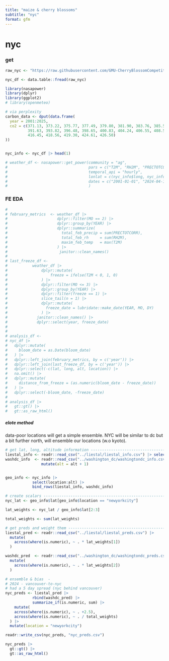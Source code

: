 ```yaml
---
title: "maize & cherry blossoms"
subtitle: "nyc"
format: gfm
---
```


# nyc

### get

```r
raw_nyc <- "https://raw.githubusercontent.com/GMU-CherryBlossomCompetition/peak-bloom-prediction/refs/heads/main/data/nyc.csv"

nyc_df <- data.table::fread(raw_nyc)
```

```r
library(nasapower)
library(dplyr)
library(ggplot2)
# library(openmeteo)

# via perplexity
carbon_data <- dput(data.frame(
  year = 2001:2025,
  co2 = c(371.13, 373.22, 375.77, 377.49, 379.80, 381.90, 383.76, 385.59, 387.37, 389.85, 
          391.63, 393.82, 396.48, 398.65, 400.83, 404.24, 406.55, 408.52, 411.44, 414.24, 
          416.45, 418.56, 419.30, 424.61, 426.50)
))


nyc_info <- nyc_df |> head(1)

# weather_df <- nasapower::get_power(community = "ag", 
#                                    pars = c("T2M", "RH2M", "PRECTOTCORR"),
#                                    temporal_api = "hourly", 
#                                    lonlat = c(nyc_info$long, nyc_info$lat),
#                                    dates = c("2001-01-01", "2024-04-10")
#                                    )

```

### FE EDA

```r
# 
# february_metrics  <- weather_df |>
#                      dplyr::filter(MO == 2) |>
#                      dplyr::group_by(YEAR) |>
#                      dplyr::summarize(
#                        total_feb_precip = sum(PRECTOTCORR),
#                        total_feb_rh     = sum(RH2M),
#                        maxim_feb_temp   = max(T2M)
#                      ) |>
#                       janitor::clean_names()
# 
# last_freeze_df <- 
#           weather_df |>
#               dplyr::mutate(
#                   freeze = ifelse(T2M < 0, 1, 0)
#               ) |>
#               dplyr::filter(MO <= 3) |>
#               dplyr::group_by(YEAR) |> 
#               dplyr::filter(freeze == 1) |> 
#               slice_tail(n = 1) |>
#               dplyr::mutate(
#                 freeze_date = lubridate::make_date(YEAR, MO, DY)
#               ) |>
#             janitor::clean_names() |>
#             dplyr::select(year, freeze_date)
# 
# 
# analysis_df <-
# nyc_df |>
#   dplyr::mutate(
#     bloom_date = as.Date(bloom_date)
#   ) |>
#   dplyr::left_join(february_metrics, by = c('year')) |>
#   dplyr::left_join(last_freeze_df, by = c('year')) |>
#   dplyr::select(-c(lat, long, alt, location)) |> 
#   na.omit() |>
#   dplyr::mutate(
#     distance_from_freeze = (as.numeric(bloom_date - freeze_date))
#   ) |>
#   dplyr::select(-bloom_date, -freeze_date)
# 
# analysis_df |> 
#   gt::gt() |>
#   gt::as_raw_html()

```

##### elote method 

data-poor locations will get a simple ensemble. NYC will be similar to dc but a bit further north, will ensemble our locations (w.o kyoto).

```r

# get lat, long, altitude information --------------------------------------------
liestal_info <- readr::read_csv("../liestal/liestal_info.csv") |> select(location:alt)
washdc_info  <- readr::read_csv("../washington_dc/washingtondc_info.csv") |> select(location:alt) |> 
                mutate(alt = alt + 1)


geo_info <- nyc_info |> 
            select(location:alt) |> 
            bind_rows(liestal_info, washdc_info)

# create scalars ----------------------------------------------------------------
nyc_lat <- geo_info$lat[geo_info$location == "newyorkcity"]

lat_weights <- nyc_lat / geo_info$lat[2:3]

total_weights <- sum(lat_weights)

# get preds and weight them ----------------------------------------------------
liestal_pred <- readr::read_csv("../liestal/liestal_preds.csv") |>
  mutate(
    across(where(is.numeric), ~ . * lat_weights[1])
  )

washdc_pred  <- readr::read_csv("../washington_dc/washingtondc_preds.csv") |>
  mutate(
    across(where(is.numeric), ~ . * lat_weights[2])
  )           

# ensemble & bias  - 
# 2024 - vancouver-to-nyc 
# had a 5 day spread (nyc behind vancouver)
nyc_preds <- liestal_pred |> 
            rbind(washdc_pred) |> 
            summarize_if(is.numeric, sum) |>
    mutate(
    across(where(is.numeric), ~ . +2.5),
    across(where(is.numeric), ~ . / total_weights)
  ) |>
  mutate(location = "newyorkcity")

readr::write_csv(nyc_preds, "nyc_preds.csv")

nyc_preds |>
  gt::gt() |>
  gt::as_raw_html()
``` 

